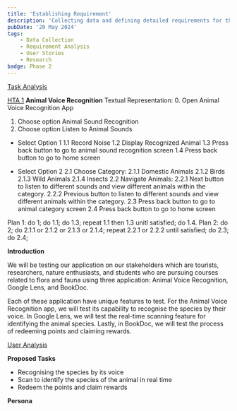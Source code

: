 ```yaml
---
title: 'Establishing Requirement'
description: 'Collecting data and defining detailed requirements for the project.'
pubDate: '20 May 2024'
tags: 
    - Data Collection
    - Requirement Analysis
    - User Stories
    - Research
badge: Phase 2
---
```


<ins>Task Analysis</ins>

<ins>HTA 1</ins>
**Animal Voice Recognition**
Textual Representation:
0. Open Animal Voice Recognition App

1. Choose option Animal Sound Recognition
2. Choose option Listen to Animal Sounds

- Select Option 1
  1.1 Record Noise
  1.2 Display Recognized Animal
  1.3 Press back button to go to animal sound recognition screen
  1.4 Press back button to go to home screen


- Select Option 2
  2.1 Choose Category:
     2.1.1 Domestic Animals
     2.1.2 Birds
     2.1.3 Wild Animals
     2.1.4 Insects
  2.2 Navigate Animals:
     2.2.1 Next button to listen to different sounds and view different animals                       within the category.
     2.2.2 Previous button to listen to different sounds and view different animals                   within the category.
  2.3 Press back button to go to animal category screen
  2.4 Press back button to go to home screen

Plan 1: do 1; do 1.1; do 1.3; repeat 1.1 then 1.3 unitl satisfied; do 1.4.
Plan 2: do 2; do 2.1.1 or 2.1.2 or 2.1.3 or 2.1.4; repeat 2.2.1 or 2.2.2 until satisfied; do 2.3; do 2.4;

**Introduction**

We will be testing our application on our stakeholders which are tourists, researchers, nature enthusiasts, and students who are pursuing courses related to flora and fauna using three application: Animal Voice Recognition, Google Lens, and BookDoc. 

Each of these application have unique features to test. For the Animal Voice Recognition app, we will test its capability to recognise the species by their voice.
In Google Lens, we will test the real-time scanning feature for identifying the animal species. 
Lastly, in BookDoc, we will test the process of redeeming points and claiming rewards. 






<ins>User Analysis</ins>

**Proposed Tasks**
- Recognising the species by its voice 
- Scan to identify the species of the animal in real time 
- Redeem the points and claim rewards

**Persona**
